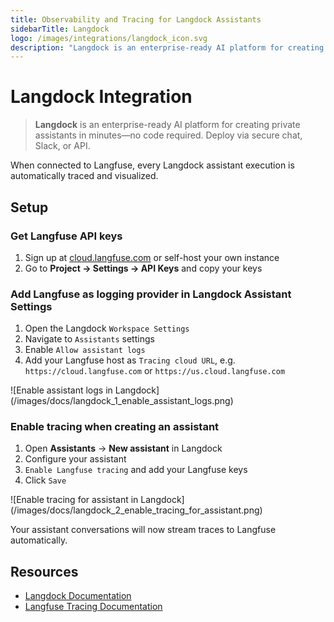 ```yaml
---
title: Observability and Tracing for Langdock Assistants
sidebarTitle: Langdock
logo: /images/integrations/langdock_icon.svg
description: "Langdock is an enterprise-ready AI platform for creating private assistants in minutes—no code required. Deploy via secure chat, Slack, or API. When connected to Langfuse, every assistant execution is automatically traced and visualized."
---
```


# Langdock Integration

> **Langdock** is an enterprise-ready AI platform for creating private assistants in minutes—no code required. Deploy via secure chat, Slack, or API.

When connected to Langfuse, every Langdock assistant execution is automatically traced and visualized.

## Setup

<Steps>

### Get Langfuse API keys

1. Sign up at [cloud.langfuse.com](https://cloud.langfuse.com) or self-host your own instance
2. Go to **Project → Settings → API Keys** and copy your keys

### Add Langfuse as logging provider in Langdock Assistant Settings

1. Open the Langdock `Workspace Settings`
2. Navigate to `Assistants` settings
3. Enable `Allow assistant logs`
4. Add your Langfuse host as `Tracing cloud URL`, e.g. `https://cloud.langfuse.com` or `https://us.cloud.langfuse.com`

<Frame>
  ![Enable assistant logs in
  Langdock](/images/docs/langdock_1_enable_assistant_logs.png)
</Frame>

### Enable tracing when creating an assistant

1. Open **Assistants** → **New assistant** in Langdock
2. Configure your assistant
3. `Enable Langfuse tracing` and add your Langfuse keys
4. Click `Save`

<Frame>
  ![Enable tracing for assistant in
  Langdock](/images/docs/langdock_2_enable_tracing_for_assistant.png)
</Frame>

</Steps>

Your assistant conversations will now stream traces to Langfuse automatically.

## Resources

- [Langdock Documentation](https://docs.langdock.com)
- [Langfuse Tracing Documentation](/docs/tracing)
